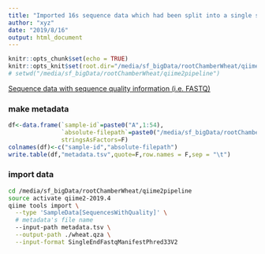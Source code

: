 ```yaml
---
title: "Imported 16s sequence data which had been split into a single sample into QIIME2"
author: "xyz"
date: "2019/8/16"
output: html_document
---
```


```r
knitr::opts_chunk$set(echo = TRUE)
knitr::opts_knit$set(root.dir="/media/sf_bigData/rootChamberWheat/qiime2pipeline")
# setwd("/media/sf_bigData/rootChamberWheat/qiime2pipeline")
```
  
[Sequence data with sequence quality information (i.e. FASTQ)](https://docs.qiime2.org/2020.2/tutorials/importing/?highlight=fastq%20manifest%20formats#singleendfastqmanifestphred33v2)  

### make metadata

```r
df<-data.frame(`sample-id`=paste0("A",1:54),
               `absolute-filepath`=paste0("/media/sf_bigData/rootChamberWheat/upload/A",1:54,".fastq.gz"),
               stringsAsFactors=F)
colnames(df)<-c("sample-id","absolute-filepath")
write.table(df,"metadata.tsv",quote=F,row.names = F,sep = "\t")
```

### import data

```bash
cd /media/sf_bigData/rootChamberWheat/qiime2pipeline
source activate qiime2-2019.4
qiime tools import \
  --type 'SampleData[SequencesWithQuality]' \
  # metadata's file name
  --input-path metadata.tsv \
  --output-path ./wheat.qza \
  --input-format SingleEndFastqManifestPhred33V2
```


